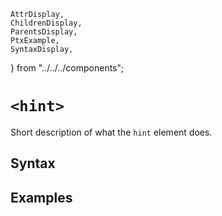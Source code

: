     AttrDisplay,
    ChildrenDisplay,
    ParentsDisplay,
    PtxExample,
    SyntaxDisplay,
} from "../../../components";

# `<hint>`

Short description of what the `hint` element does.

## Syntax

<SyntaxDisplay name="hint" />

## Examples

    